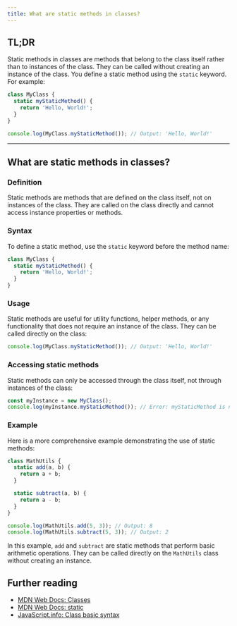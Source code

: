 ```yaml
---
title: What are static methods in classes?
---
```


## TL;DR

Static methods in classes are methods that belong to the class itself rather than to instances of the class. They can be called without creating an instance of the class. You define a static method using the `static` keyword. For example:

```javascript
class MyClass {
  static myStaticMethod() {
    return 'Hello, World!';
  }
}

console.log(MyClass.myStaticMethod()); // Output: 'Hello, World!'
```

---

## What are static methods in classes?

### Definition

Static methods are methods that are defined on the class itself, not on instances of the class. They are called on the class directly and cannot access instance properties or methods.

### Syntax

To define a static method, use the `static` keyword before the method name:

```javascript
class MyClass {
  static myStaticMethod() {
    return 'Hello, World!';
  }
}
```

### Usage

Static methods are useful for utility functions, helper methods, or any functionality that does not require an instance of the class. They can be called directly on the class:

```javascript
console.log(MyClass.myStaticMethod()); // Output: 'Hello, World!'
```

### Accessing static methods

Static methods can only be accessed through the class itself, not through instances of the class:

```javascript
const myInstance = new MyClass();
console.log(myInstance.myStaticMethod()); // Error: myStaticMethod is not a function
```

### Example

Here is a more comprehensive example demonstrating the use of static methods:

```javascript
class MathUtils {
  static add(a, b) {
    return a + b;
  }

  static subtract(a, b) {
    return a - b;
  }
}

console.log(MathUtils.add(5, 3)); // Output: 8
console.log(MathUtils.subtract(5, 3)); // Output: 2
```

In this example, `add` and `subtract` are static methods that perform basic arithmetic operations. They can be called directly on the `MathUtils` class without creating an instance.

## Further reading

- [MDN Web Docs: Classes](https://developer.mozilla.org/en-US/docs/Web/JavaScript/Reference/Classes)
- [MDN Web Docs: static](https://developer.mozilla.org/en-US/docs/Web/JavaScript/Reference/Classes/static)
- [JavaScript.info: Class basic syntax](https://javascript.info/class)

